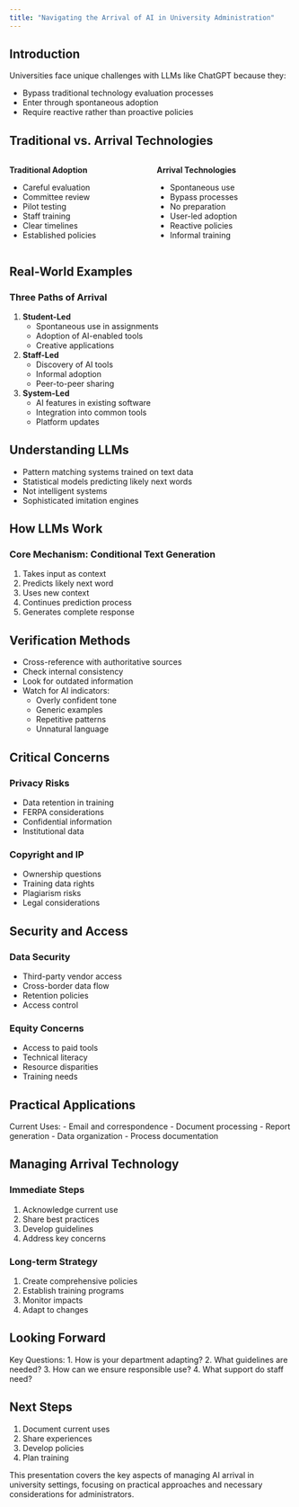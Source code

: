 ```yaml
---
title: "Navigating the Arrival of AI in University Administration"
---
```


## Introduction

Universities face unique challenges with LLMs like ChatGPT because they:

- Bypass traditional technology evaluation processes
- Enter through spontaneous adoption
- Require reactive rather than proactive policies

## Traditional vs. Arrival Technologies

:::: {.columns}
::: {.column width="50%"}
**Traditional Adoption**

- Careful evaluation
- Committee review
- Pilot testing
- Staff training
- Clear timelines
- Established policies
:::

::: {.column width="50%"}
**Arrival Technologies**

- Spontaneous use
- Bypass processes
- No preparation
- User-led adoption
- Reactive policies
- Informal training
:::
::::

## Real-World Examples

### Three Paths of Arrival

1. **Student-Led**
   - Spontaneous use in assignments
   - Adoption of AI-enabled tools
   - Creative applications

2. **Staff-Led**
   - Discovery of AI tools
   - Informal adoption
   - Peer-to-peer sharing

3. **System-Led**
   - AI features in existing software
   - Integration into common tools
   - Platform updates

## Understanding LLMs

- Pattern matching systems trained on text data
- Statistical models predicting likely next words
- Not intelligent systems
- Sophisticated imitation engines

## How LLMs Work

### Core Mechanism: Conditional Text Generation

1. Takes input as context
2. Predicts likely next word
3. Uses new context
4. Continues prediction process
5. Generates complete response

## Verification Methods

- Cross-reference with authoritative sources
- Check internal consistency
- Look for outdated information
- Watch for AI indicators:
  - Overly confident tone
  - Generic examples
  - Repetitive patterns
  - Unnatural language

## Critical Concerns

### Privacy Risks
- Data retention in training
- FERPA considerations
- Confidential information
- Institutional data

### Copyright and IP
- Ownership questions
- Training data rights
- Plagiarism risks
- Legal considerations

## Security and Access

### Data Security
- Third-party vendor access
- Cross-border data flow
- Retention policies
- Access control

### Equity Concerns
- Access to paid tools
- Technical literacy
- Resource disparities
- Training needs

## Practical Applications

Current Uses:
- Email and correspondence
- Document processing
- Report generation
- Data organization
- Process documentation

## Managing Arrival Technology

### Immediate Steps
1. Acknowledge current use
2. Share best practices
3. Develop guidelines
4. Address key concerns

### Long-term Strategy
1. Create comprehensive policies
2. Establish training programs
3. Monitor impacts
4. Adapt to changes

## Looking Forward

Key Questions:
1. How is your department adapting?
2. What guidelines are needed?
3. How can we ensure responsible use?
4. What support do staff need?

## Next Steps

1. Document current uses
2. Share experiences
3. Develop policies
4. Plan training

::: {.notes}
This presentation covers the key aspects of managing AI arrival in university settings, focusing on practical approaches and necessary considerations for administrators.
::: 